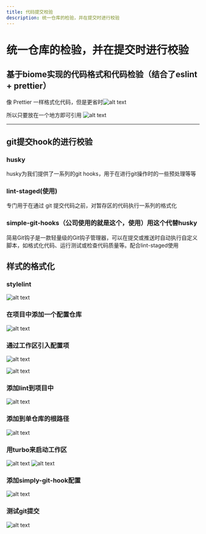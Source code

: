 ---
title: 代码提交校验
description: 统一仓库的检验，并在提交时进行校验
---

# 统一仓库的检验，并在提交时进行校验

## 基于biome实现的代码格式和代码检验（结合了eslint + prettier）

像 Prettier 一样格式化代码，但是更省时![alt text](./image.png)

所以只要放在一个地方即可引用 ![alt text](./image-1.png)

---

## git提交hook的进行校验

### husky

husky为我们提供了一系列的git hooks，用于在进行git操作时的一些预处理等等

### lint-staged(使用)

专门用于在通过 git 提交代码之前，对暂存区的代码执行一系列的格式化

### simple-git-hooks（公司使用的就是这个，使用）用这个代替husky

简易Git钩子是一款轻量级的Git钩子管理器，可以在提交或推送时自动执行自定义脚本，如格式化代码、运行测试或检查代码质量等。配合lint-staged使用

## 样式的格式化

### stylelint

![alt text](./image-2.png)

### 在项目中添加一个配置仓库
![alt text](./image-3.png)

### 通过工作区引入配置项
![alt text](./image-4.png)

![alt text](./image-5.png)

### 添加lint到项目中

![alt text](./image-6.png)

### 添加到单仓库的根路径

![alt text](./image-7.png)


### 用turbo来启动工作区

![alt text](./image-8.png)
![alt text](./image-10.png)

### 添加simply-git-hook配置

![alt text](./image-9.png)

### 测试git提交

![alt text](./image-11.png)